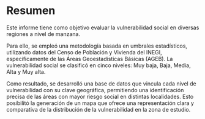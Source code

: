# Resumen

Este informe tiene como objetivo evaluar la vulnerabilidad social en diversas regiones a nivel de manzana.

Para ello, se empleó una metodología basada en umbrales estadísticos, utilizando datos del Censo de Población y Vivienda del INEGI, específicamente de las Áreas Geoestadísticas Básicas (AGEB). La vulnerabilidad social se clasificó en cinco niveles: Muy baja, Baja, Media, Alta y Muy alta.

Como resultado, se desarrolló una base de datos que vincula cada nivel de vulnerabilidad con su clave geográfica, permitiendo una identificación precisa de las áreas con mayor riesgo social en distintas localidades. Esto posibilitó la generación de un mapa que ofrece una representación clara y comparativa de la distribución de la vulnerabilidad en la zona de estudio.

